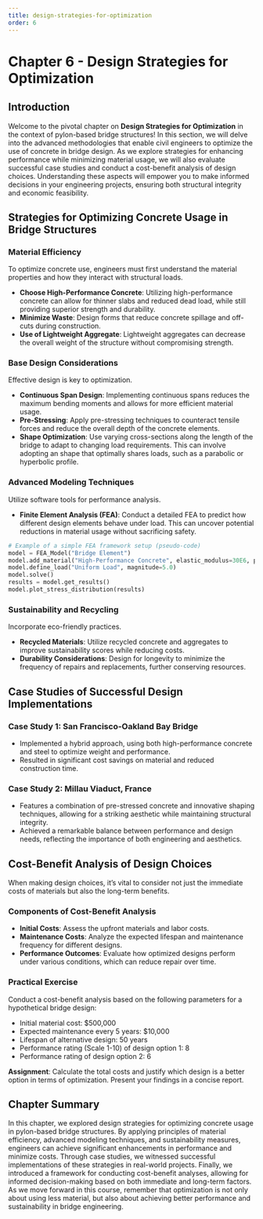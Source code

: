 ```yaml
---
title: design-strategies-for-optimization
order: 6
---
```


# Chapter 6 - Design Strategies for Optimization

## Introduction
Welcome to the pivotal chapter on **Design Strategies for Optimization** in the context of pylon-based bridge structures! In this section, we will delve into the advanced methodologies that enable civil engineers to optimize the use of concrete in bridge design. As we explore strategies for enhancing performance while minimizing material usage, we will also evaluate successful case studies and conduct a cost-benefit analysis of design choices. Understanding these aspects will empower you to make informed decisions in your engineering projects, ensuring both structural integrity and economic feasibility.

## Strategies for Optimizing Concrete Usage in Bridge Structures

### Material Efficiency
To optimize concrete use, engineers must first understand the material properties and how they interact with structural loads.

- **Choose High-Performance Concrete**: Utilizing high-performance concrete can allow for thinner slabs and reduced dead load, while still providing superior strength and durability.
- **Minimize Waste**: Design forms that reduce concrete spillage and off-cuts during construction.
- **Use of Lightweight Aggregate**: Lightweight aggregates can decrease the overall weight of the structure without compromising strength.

### Base Design Considerations
Effective design is key to optimization.

- **Continuous Span Design**: Implementing continuous spans reduces the maximum bending moments and allows for more efficient material usage.
- **Pre-Stressing**: Apply pre-stressing techniques to counteract tensile forces and reduce the overall depth of the concrete elements.
- **Shape Optimization**: Use varying cross-sections along the length of the bridge to adapt to changing load requirements. This can involve adopting an shape that optimally shares loads, such as a parabolic or hyperbolic profile.

### Advanced Modeling Techniques
Utilize software tools for performance analysis.

- **Finite Element Analysis (FEA)**: Conduct a detailed FEA to predict how different design elements behave under load. This can uncover potential reductions in material usage without sacrificing safety.

```python
# Example of a simple FEA framework setup (pseudo-code)
model = FEA_Model("Bridge Element")
model.add_material("High-Performance Concrete", elastic_modulus=30E6, poisson_ratio=0.2)
model.define_load("Uniform Load", magnitude=5.0)
model.solve()
results = model.get_results()
model.plot_stress_distribution(results)
```

### Sustainability and Recycling
Incorporate eco-friendly practices.

- **Recycled Materials**: Utilize recycled concrete and aggregates to improve sustainability scores while reducing costs.
- **Durability Considerations**: Design for longevity to minimize the frequency of repairs and replacements, further conserving resources.

## Case Studies of Successful Design Implementations

### Case Study 1: San Francisco-Oakland Bay Bridge
- Implemented a hybrid approach, using both high-performance concrete and steel to optimize weight and performance.
- Resulted in significant cost savings on material and reduced construction time.

### Case Study 2: Millau Viaduct, France
- Features a combination of pre-stressed concrete and innovative shaping techniques, allowing for a striking aesthetic while maintaining structural integrity.
- Achieved a remarkable balance between performance and design needs, reflecting the importance of both engineering and aesthetics.

## Cost-Benefit Analysis of Design Choices

When making design choices, it’s vital to consider not just the immediate costs of materials but also the long-term benefits.

### Components of Cost-Benefit Analysis
- **Initial Costs**: Assess the upfront materials and labor costs.
- **Maintenance Costs**: Analyze the expected lifespan and maintenance frequency for different designs.
- **Performance Outcomes**: Evaluate how optimized designs perform under various conditions, which can reduce repair over time.

### Practical Exercise
Conduct a cost-benefit analysis based on the following parameters for a hypothetical bridge design:

- Initial material cost: $500,000
- Expected maintenance every 5 years: $10,000
- Lifespan of alternative design: 50 years
- Performance rating (Scale 1-10) of design option 1: 8
- Performance rating of design option 2: 6

**Assignment**: Calculate the total costs and justify which design is a better option in terms of optimization. Present your findings in a concise report.

## Chapter Summary
In this chapter, we explored design strategies for optimizing concrete usage in pylon-based bridge structures. By applying principles of material efficiency, advanced modeling techniques, and sustainability measures, engineers can achieve significant enhancements in performance and minimize costs. Through case studies, we witnessed successful implementations of these strategies in real-world projects. Finally, we introduced a framework for conducting cost-benefit analyses, allowing for informed decision-making based on both immediate and long-term factors. As we move forward in this course, remember that optimization is not only about using less material, but also about achieving better performance and sustainability in bridge engineering.
